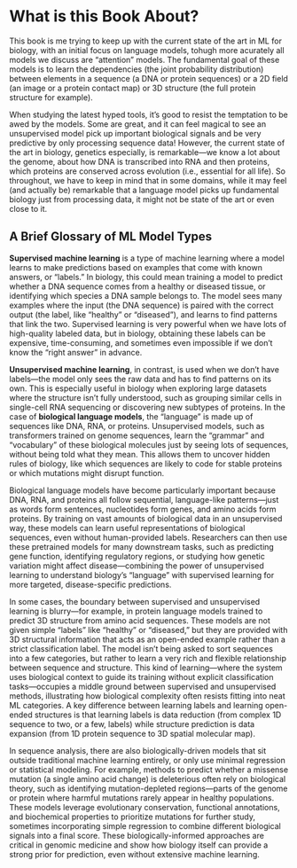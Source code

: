 # What is this Book About? {.unnumbered}

This book is me trying to keep up with the current state of the art in ML for biology, with an initial focus on language models, tohugh more acurately all models we discuss are "attention" models. The fundamental goal of these models is to learn the dependencies (the joint probability distribution) between elements in a sequence (a DNA or protein sequences) or a 2D field (an image or a protein contact map) or 3D structure (the full protein structure for example).

When studying the latest hyped tools, it's good to resist the temptation to be awed by the models. Some are great, and it can feel magical to see an unsupervised model pick up important biological signals and be very predictive by only processing sequence data! However, the current state of the art in biology, genetics especially, is remarkable—we know a lot about the genome, about how DNA is transcribed into RNA and then proteins, which proteins are conserved across evolution (i.e., essential for all life). So throughout, we have to keep in mind that in some domains, while it may feel (and actually be) remarkable that a language model picks up fundamental biology just from processing data, it might not be state of the art or even close to it.

## A Brief Glossary of ML Model Types

**Supervised machine learning** is a type of machine learning where a model learns to make predictions based on examples that come with known answers, or "labels." In biology, this could mean training a model to predict whether a DNA sequence comes from a healthy or diseased tissue, or identifying which species a DNA sample belongs to. The model sees many examples where the input (the DNA sequence) is paired with the correct output (the label, like "healthy" or "diseased"), and learns to find patterns that link the two. Supervised learning is very powerful when we have lots of high-quality labeled data, but in biology, obtaining these labels can be expensive, time-consuming, and sometimes even impossible if we don't know the "right answer" in advance.

**Unsupervised machine learning**, in contrast, is used when we don't have labels—the model only sees the raw data and has to find patterns on its own. This is especially useful in biology when exploring large datasets where the structure isn't fully understood, such as grouping similar cells in single-cell RNA sequencing or discovering new subtypes of proteins. In the case of **biological language models**, the "language" is made up of sequences like DNA, RNA, or proteins. Unsupervised models, such as transformers trained on genome sequences, learn the "grammar" and "vocabulary" of these biological molecules just by seeing lots of sequences, without being told what they mean. This allows them to uncover hidden rules of biology, like which sequences are likely to code for stable proteins or which mutations might disrupt function.

Biological language models have become particularly important because DNA, RNA, and proteins all follow sequential, language-like patterns—just as words form sentences, nucleotides form genes, and amino acids form proteins. By training on vast amounts of biological data in an unsupervised way, these models can learn useful representations of biological sequences, even without human-provided labels. Researchers can then use these pretrained models for many downstream tasks, such as predicting gene function, identifying regulatory regions, or studying how genetic variation might affect disease—combining the power of unsupervised learning to understand biology's "language" with supervised learning for more targeted, disease-specific predictions.

In some cases, the boundary between supervised and unsupervised learning is blurry—for example, in protein language models trained to predict 3D structure from amino acid sequences. These models are not given simple "labels" like "healthy" or "diseased," but they are provided with 3D structural information that acts as an open-ended example rather than a strict classification label. The model isn't being asked to sort sequences into a few categories, but rather to learn a very rich and flexible relationship between sequence and structure. This kind of learning—where the system uses biological context to guide its training without explicit classification tasks—occupies a middle ground between supervised and unsupervised methods, illustrating how biological complexity often resists fitting into neat ML categories. A key difference between learning labels and learning open-ended structures is that learning labels is data reduction (from complex 1D sequence to two, or a few, labels) while structure prediction is data expansion (from 1D protein sequence to 3D spatial molecular map).

In sequence analysis, there are also biologically-driven models that sit outside traditional machine learning entirely, or only use minimal regression or statistical modeling. For example, methods to predict whether a missense mutation (a single amino acid change) is deleterious often rely on biological theory, such as identifying mutation-depleted regions—parts of the genome or protein where harmful mutations rarely appear in healthy populations. These models leverage evolutionary conservation, functional annotations, and biochemical properties to prioritize mutations for further study, sometimes incorporating simple regression to combine different biological signals into a final score. These biologically-informed approaches are critical in genomic medicine and show how biology itself can provide a strong prior for prediction, even without extensive machine learning.